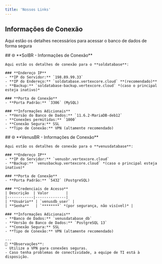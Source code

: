 ```yaml
---
title: 'Nossos Links'
---
```



## **Informações de Conexão**

Aqui estão os detalhes necessários para acessar o banco de dados de forma segura

<Tabs>
  <Tab title="Maquina SOL">
    ## 🌐 **SolBR - Informações de Conexão**

    Aqui estão os detalhes de conexão para o **soldatabase**:

    ### **Endereço IP**
    - **IP do Servidor:** `198.89.99.33`
    - **IP do Endereço:** `soldatabase.vertexcore.cloud` **(recomendado)**
    - **Backup:** `soldatabase-backup.vertexcore.cloud` *(caso o principal esteja inativo)*

    ### **Porta de Conexão**
    - **Porta Padrão:** `3306` (MySQL)

    ### **Informações Adicionais**
    - **Versão do Banco de Dados:** `11.6.2-MariaDB-deb12`
    - **Conexões permitidas:** `1000`
    - **Conexão Segura:** SSL
    - **Tipo de Conexão:** VPN (altamente recomendado)
  </Tab>

  <Tab title="Maquina Venus">
    ## 🌐 **VenusBR - Informações de Conexão**

    Aqui estão os detalhes de conexão para o **venusdatabase**:

    ### **Endereço IP**
    - **IP do Servidor:** `venusbr.vertexcore.cloud`
    - **Backup:** `venusbackup.vertexcore.cloud` *(caso o principal esteja inativo)*

    ### **Porta de Conexão**
    - **Porta Padrão:** `5432` (PostgreSQL)

    ### **Credenciais de Acesso**
    | Descrição  | Valor        |
    |------------|--------------|
    | **Usuário** | `venusdb_user` |
    | **Senha**   | `********` *(por segurança, não visível)* |

    ### **Informações Adicionais**
    - **Banco de Dados:** `venusdatabase_db`
    - **Versão do Banco de Dados:** `PostgreSQL 13`
    - **Conexão Segura:** SSL
    - **Tipo de Conexão:** VPN (altamente recomendado)

    ---
    🚨 **Observações**:
    - Utilize a VPN para conexões seguras.
    - Caso tenha problemas de conectividade, a equipe de TI está à disposição.

  </Tab>
</Tabs>
